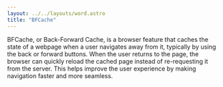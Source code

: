 ```yaml
---
layout: ../../layouts/word.astro
title: "BFCache"
---
```

BFCache, or Back-Forward Cache, is a browser feature that caches the state of a webpage when a user navigates away from it, typically by using the back or forward buttons. When the user returns to the page, the browser can quickly reload the cached page instead of re-requesting it from the server. This helps improve the user experience by making navigation faster and more seamless.